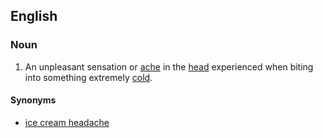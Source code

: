 ==English==
===Noun===
{{en-noun|sg=[[brain]] [[freeze]]|-|s}}

# {{informal}} An unpleasant sensation or [[ache]] in the [[head]] experienced when biting into something extremely [[cold]].

====Synonyms====
* [[ice cream headache]]